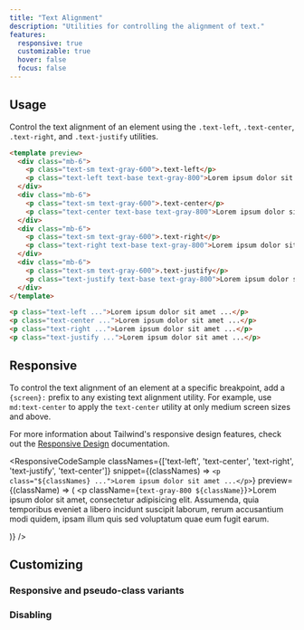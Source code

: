 ```yaml
---
title: "Text Alignment"
description: "Utilities for controlling the alignment of text."
features:
  responsive: true
  customizable: true
  hover: false
  focus: false
---
```





## Usage

Control the text alignment of an element using the `.text-left`, `.text-center`, `.text-right`, and `.text-justify` utilities.

```html
<template preview>
  <div class="mb-6">
    <p class="text-sm text-gray-600">.text-left</p>
    <p class="text-left text-base text-gray-800">Lorem ipsum dolor sit amet, consectetur adipisicing elit. Nobis fugit, enim molestiae praesentium eveniet, recusandae et error beatae facilis ex harum consequuntur, quia pariatur non. Doloribus illo, ullam blanditiis ab.</p>
  </div>
  <div class="mb-6">
    <p class="text-sm text-gray-600">.text-center</p>
    <p class="text-center text-base text-gray-800">Lorem ipsum dolor sit amet, consectetur adipisicing elit. Nobis fugit, enim molestiae praesentium eveniet, recusandae et error beatae facilis ex harum consequuntur, quia pariatur non. Doloribus illo, ullam blanditiis ab.</p>
  </div>
  <div class="mb-6">
    <p class="text-sm text-gray-600">.text-right</p>
    <p class="text-right text-base text-gray-800">Lorem ipsum dolor sit amet, consectetur adipisicing elit. Nobis fugit, enim molestiae praesentium eveniet, recusandae et error beatae facilis ex harum consequuntur, quia pariatur non. Doloribus illo, ullam blanditiis ab.</p>
  </div>
  <div class="mb-6">
    <p class="text-sm text-gray-600">.text-justify</p>
    <p class="text-justify text-base text-gray-800">Lorem ipsum dolor sit amet, consectetur adipisicing elit. Nobis fugit, enim molestiae praesentium eveniet, recusandae et error beatae facilis ex harum consequuntur, quia pariatur non. Doloribus illo, ullam blanditiis ab.</p>
  </div>
</template>

<p class="text-left ...">Lorem ipsum dolor sit amet ...</p>
<p class="text-center ...">Lorem ipsum dolor sit amet ...</p>
<p class="text-right ...">Lorem ipsum dolor sit amet ...</p>
<p class="text-justify ...">Lorem ipsum dolor sit amet ...</p>
```

## Responsive

To control the text alignment of an element at a specific breakpoint, add a `{screen}:` prefix to any existing text alignment utility. For example, use `md:text-center` to apply the `text-center` utility at only medium screen sizes and above.

For more information about Tailwind's responsive design features, check out the [Responsive Design](/docs/responsive-design) documentation.

<ResponsiveCodeSample
  classNames={['text-left', 'text-center', 'text-right', 'text-justify', 'text-center']}
  snippet={(classNames) => `
    <p class="${classNames} ...">Lorem ipsum dolor sit amet ...</p>
  `}
  preview={(className) => (
    <p className={`text-gray-800 ${className}`}>Lorem ipsum dolor sit amet, consectetur adipisicing elit. Assumenda, quia temporibus eveniet a libero incidunt suscipit laborum, rerum accusantium modi quidem, ipsam illum quis sed voluptatum quae eum fugit earum.</p>
  )}
/>

## Customizing

### Responsive and pseudo-class variants

<Variants plugin="textAlign" name="text alignment" />

### Disabling

<Disabling plugin="textAlign" name="text alignment" />

